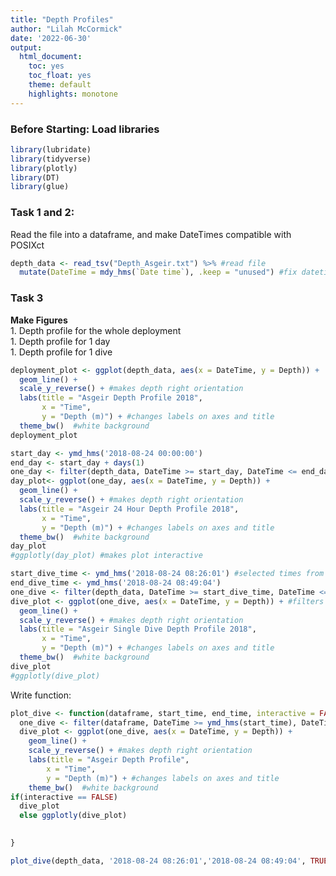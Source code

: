 ```yaml
---
title: "Depth Profiles"
author: "Lilah McCormick"
date: '2022-06-30'
output: 
  html_document:
    toc: yes
    toc_float: yes 
    theme: default 
    highlights: monotone
---
```


### Before Starting: Load libraries
```r
library(lubridate)
library(tidyverse)
library(plotly)
library(DT)
library(glue)
```


### Task 1 and 2:  
Read the file into a dataframe, and make DateTimes compatible with POSIXct
```r
depth_data <- read_tsv("Depth_Asgeir.txt") %>% #read file 
  mutate(DateTime = mdy_hms(`Date time`), .keep = "unused") #fix datetime
```


### Task 3   
**Make Figures**  
1. Depth profile for the whole deployment  
1. Depth profile for 1 day   
1. Depth profile for 1 dive   

```r
deployment_plot <- ggplot(depth_data, aes(x = DateTime, y = Depth)) +
  geom_line() + 
  scale_y_reverse() + #makes depth right orientation 
  labs(title = "Asgeir Depth Profile 2018",
       x = "Time",
       y = "Depth (m)") + #changes labels on axes and title 
  theme_bw()  #white background 
deployment_plot
```

```r
start_day <- ymd_hms('2018-08-24 00:00:00')
end_day <- start_day + days(1)
one_day <- filter(depth_data, DateTime >= start_day, DateTime <= end_day) #sets time period
day_plot<- ggplot(one_day, aes(x = DateTime, y = Depth)) + 
  geom_line() +
  scale_y_reverse() + #makes depth right orientation 
  labs(title = "Asgeir 24 Hour Depth Profile 2018",
       x = "Time",
       y = "Depth (m)") + #changes labels on axes and title 
  theme_bw()  #white background 
day_plot
#ggplotly(day_plot) #makes plot interactive 
```

```r
start_dive_time <- ymd_hms('2018-08-24 08:26:01') #selected times from interactive day plot 
end_dive_time <- ymd_hms('2018-08-24 08:49:04')
one_dive <- filter(depth_data, DateTime >= start_dive_time, DateTime <= end_dive_time)
dive_plot <- ggplot(one_dive, aes(x = DateTime, y = Depth)) + #filters datetime to 24 hour period
  geom_line() +
  scale_y_reverse() + #makes depth right orientation 
  labs(title = "Asgeir Single Dive Depth Profile 2018",
       x = "Time",
       y = "Depth (m)") + #changes labels on axes and title 
  theme_bw()  #white background 
dive_plot
#ggplotly(dive_plot)
```

Write function: 
```r
plot_dive <- function(dataframe, start_time, end_time, interactive = FALSE) {
  one_dive <- filter(dataframe, DateTime >= ymd_hms(start_time), DateTime <= ymd_hms(end_time))
  dive_plot <- ggplot(one_dive, aes(x = DateTime, y = Depth)) +
    geom_line() +
    scale_y_reverse() + #makes depth right orientation 
    labs(title = "Asgeir Depth Profile",
        x = "Time",
        y = "Depth (m)") + #changes labels on axes and title 
    theme_bw()  #white background 
if(interactive == FALSE)
  dive_plot
  else ggplotly(dive_plot)
  

}

plot_dive(depth_data, '2018-08-24 08:26:01','2018-08-24 08:49:04', TRUE)
```



